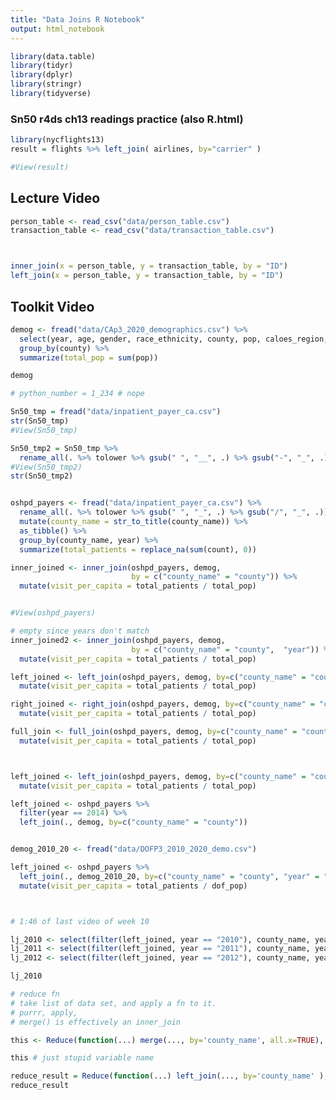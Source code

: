 ```yaml
---
title: "Data Joins R Notebook"
output: html_notebook
---
```


```r
library(data.table)
library(tidyr)
library(dplyr)
library(stringr)
library(tidyverse)
```

### Sn50 r4ds ch13 readings practice (also R.html)

```r

library(nycflights13)
result = flights %>% left_join( airlines, by="carrier" )

#View(result)

```

## Lecture Video
```r
person_table <- read_csv("data/person_table.csv")
transaction_table <- read_csv("data/transaction_table.csv")



inner_join(x = person_table, y = transaction_table, by = "ID")
left_join(x = person_table, y = transaction_table, by = "ID")
```

## Toolkit Video
```r
demog <- fread("data/CAp3_2020_demographics.csv") %>%
  select(year, age, gender, race_ethnicity, county, pop, caloes_region, econ_reg) %>%
  group_by(county) %>%
  summarize(total_pop = sum(pop))

demog

# python_number = 1_234 # nope

Sn50_tmp = fread("data/inpatient_payer_ca.csv")
str(Sn50_tmp)
#View(Sn50_tmp)

Sn50_tmp2 = Sn50_tmp %>%
  rename_all(. %>% tolower %>% gsub(" ", "__", .) %>% gsub("-", "_", .))
#View(Sn50_tmp2)
str(Sn50_tmp2)


oshpd_payers <- fread("data/inpatient_payer_ca.csv") %>%
  rename_all(. %>% tolower %>% gsub(" ", "_", .) %>% gsub("/", "_", .)) %>%
  mutate(county_name = str_to_title(county_name)) %>%
  as_tibble() %>%
  group_by(county_name, year) %>%
  summarize(total_patients = replace_na(sum(count), 0))

inner_joined <- inner_join(oshpd_payers, demog, 
                           by = c("county_name" = "county")) %>%
  mutate(visit_per_capita = total_patients / total_pop)


#View(oshpd_payers)

# empty since years don't match
inner_joined2 <- inner_join(oshpd_payers, demog, 
                           by = c("county_name" = "county",  "year")) %>%
  mutate(visit_per_capita = total_patients / total_pop)

left_joined <- left_join(oshpd_payers, demog, by=c("county_name" = "county")) %>%
  mutate(visit_per_capita = total_patients / total_pop)

right_joined <- right_join(oshpd_payers, demog, by=c("county_name" = "county")) %>%
  mutate(visit_per_capita = total_patients / total_pop)

full_join <- full_join(oshpd_payers, demog, by=c("county_name" = "county")) %>%
  mutate(visit_per_capita = total_patients / total_pop)



left_joined <- left_join(oshpd_payers, demog, by=c("county_name" = "county")) %>%
  mutate(visit_per_capita = total_patients / total_pop)

left_joined <- oshpd_payers %>%
  filter(year == 2014) %>%
  left_join(., demog, by=c("county_name" = "county")) 


demog_2010_20 <- fread("data/DOFP3_2010_2020_demo.csv")

left_joined <- oshpd_payers %>%
  left_join(., demog_2010_20, by=c("county_name" = "county", "year" = "year"))  %>%
  mutate(visit_per_capita = total_patients / dof_pop)



# 1:46 of last video of week 10

lj_2010 <- select(filter(left_joined, year == "2010"), county_name, year, visit_per_capita)
lj_2011 <- select(filter(left_joined, year == "2011"), county_name, year, visit_per_capita)
lj_2012 <- select(filter(left_joined, year == "2012"), county_name, year, visit_per_capita)

lj_2010

# reduce fn
# take list of data set, and apply a fn to it.
# purrr, apply, 
# merge() is effectively an inner_join

this <- Reduce(function(...) merge(..., by='county_name', all.x=TRUE), list(lj_2010,lj_2011,lj_2012))

this # just stupid variable name

reduce_result = Reduce(function(...) left_join(..., by='county_name' ), list(lj_2010,lj_2011,lj_2012))
reduce_result

```


